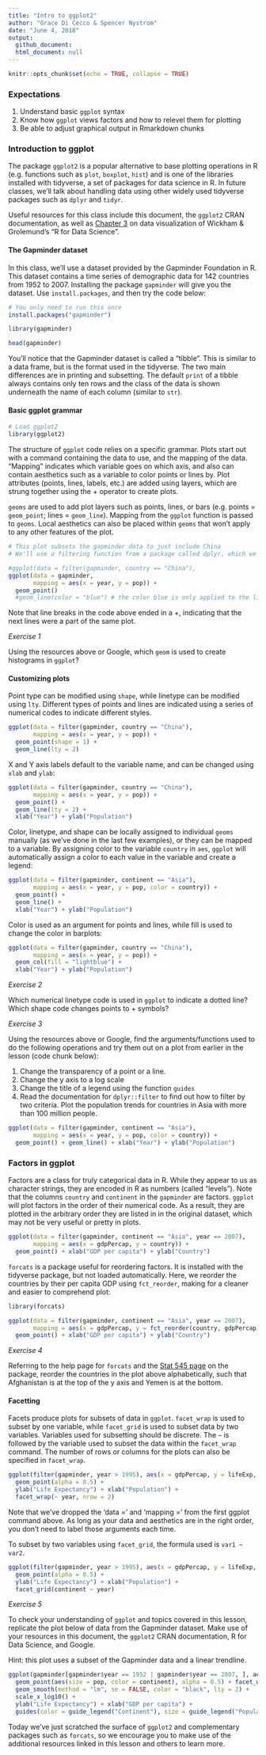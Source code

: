 ```yaml
---
title: "Intro to ggplot2"
author: "Grace Di Cecco & Spencer Nystrom"
date: "June 4, 2018"
output: 
  github_document:
  html_document: null
---
```


```r
knitr::opts_chunk$set(echo = TRUE, collapse = TRUE)
```

### Expectations
1. Understand basic `ggplot` syntax
2. Know how `ggplot` views factors and how to relevel them for plotting
3. Be able to adjust graphical output in Rmarkdown chunks

### Introduction to ggplot

The package `ggplot2` is a popular alternative to base plotting operations in R (e.g. functions such as `plot`, `boxplot`, `hist`) and is one of the libraries installed with tidyverse, a set of packages for data science in R. In future classes, we'll talk about handling data using other widely used tidyverse packages such as `dplyr` and `tidyr`. 

Useful resources for this class include this document, the `ggplot2` CRAN documentation, as well as [Chapter 3](http://r4ds.had.co.nz/data-visualisation.html) on data visualization of Wickham & Grolemund's "R for Data Science".

#### The Gapminder dataset

In this class, we'll use a dataset provided by the Gapminder Foundation in R. This dataset contains a time series of demographic data for 142 countries from 1952 to 2007. Installing the package `gapminder` will give you the dataset. Use `install.packages`, and then try the code below:

```r
# You only need to run this once
install.packages("gapminder")
```

```r
library(gapminder)

head(gapminder)
```

You'll notice that the Gapminder dataset is called a "tibble". This is similar to a data frame, but is the format used in the tidyverse. The two main differences are in printing and subsetting. The default `print` of a tibble always contains only ten rows and the class of the data is shown underneath the name of each column (similar to `str`). 

#### Basic ggplot grammar

```r
# Load ggplot2
library(ggplot2)
```

The structure of `ggplot` code relies on a specific grammar. Plots start out
with a command containing the data to use, and the mapping of the data.
"Mapping" indicates which variable goes on which axis, and also can contain
aesthetics such as a variable to color points or lines by. Plot attributes
(points, lines, labels, etc.) are added using layers, which are strung together
using the + operator to create plots.

`geoms` are used to add plot layers such as points, lines, or bars (e.g. points
= `geom_point`; lines = `geom_line`). Mapping from the `ggplot` function is
passed to `geoms`. Local aesthetics can also be placed within `geoms` that won't
apply to any other features of the plot.

```r
# This plot subsets the gapminder data to just include China
# We'll use a filtering function from a package called dplyr, which we'll talk about more in the next lesson

#ggplot(data = filter(gapminder, country == "China"), 
ggplot(data = gapminder, 
       mapping = aes(x = year, y = pop)) + 
  geom_point() 
  #geom_line(color = "blue") # the color blue is only applied to the lines, not the points

```

Note that line breaks in the code above ended in a +, indicating that the next lines were a part of the same plot. 

*Exercise 1*

Using the resources above or Google, which `geom` is used to create histograms in `ggplot`?

#### Customizing plots

Point type can be modified using `shape`, while linetype can be modified using `lty`. Different types of points and lines are indicated using a series of numerical codes to indicate different styles.

```r
ggplot(data = filter(gapminder, country == "China"), 
       mapping = aes(x = year, y = pop)) + 
  geom_point(shape = 1) + 
  geom_line(lty = 2)

```

X and Y axis labels default to the variable name, and can be changed using `xlab` and `ylab`:

```r
ggplot(data = filter(gapminder, country == "China"), 
       mapping = aes(x = year, y = pop)) + 
  geom_point() + 
  geom_line(lty = 2) + 
  xlab("Year") + ylab("Population")

```

Color, linetype, and shape can be locally assigned to individual `geoms` manually (as we've done in the last few examples), or they can be mapped to a variable. By assigning color to the variable `country` in `aes`, `ggplot` will automatically assign a color to each value in the variable and create a legend:

```r

ggplot(data = filter(gapminder, continent == "Asia"), 
       mapping = aes(x = year, y = pop, color = country)) +
  geom_point() + 
  geom_line() +
  xlab("Year") + ylab("Population")

```

Color is used as an argument for points and lines, while fill is used to change the color in barplots:

```r
ggplot(data = filter(gapminder, country == "China"), 
       mapping = aes(x = year, y = pop)) + 
  geom_col(fill = "lightblue") + 
  xlab("Year") + ylab("Population")
```

*Exercise 2*

Which numerical linetype code is used in `ggplot` to indicate a dotted line? Which shape code changes points to + symbols?

*Exercise 3*

Using the resources above or Google, find the arguments/functions used to do the following operations and try them out on a plot from earlier in the lesson (code chunk below):

1. Change the transparency of a point or a line.
2. Change the y axis to a log scale
3. Change the title of a legend using the function `guides`
4. Read the documentation for `dplyr::filter` to find out how to filter by two criteria. Plot the population trends for countries in Asia with more than 100 million people.

```r
ggplot(data = filter(gapminder, continent == "Asia"), 
       mapping = aes(x = year, y = pop, color = country)) + 
  geom_point() + geom_line() + xlab("Year") + ylab("Population")

```

### Factors in ggplot

Factors are a class for truly categorical data in R. While they appear to us as character strings, they are encoded in R as numbers (called "levels"). Note that the columns `country` and `continent` in the `gapminder` are factors. `ggplot` will plot factors in the order of their numerical code. As a result, they are plotted in the arbitrary order they are listed in in the original dataset, which may not be very useful or pretty in plots.

```r
ggplot(data = filter(gapminder, continent == "Asia", year == 2007), 
       mapping = aes(x = gdpPercap, y = country)) + 
  geom_point() + xlab("GDP per capita") + ylab("Country")
```

`forcats` is a package useful for reordering factors. It is installed with the tidyverse package, but not loaded automatically. Here, we reorder the countries by their per capita GDP using `fct_reorder`, making for a cleaner and easier to comprehend plot:

```r
library(forcats)

ggplot(data = filter(gapminder, continent == "Asia", year == 2007), 
       mapping = aes(x = gdpPercap, y = fct_reorder(country, gdpPercap))) + 
  geom_point() + xlab("GDP per capita") + ylab("Country")
```

*Exercise 4*

Referring to the help page for `forcats` and the [Stat 545 page](http://stat545.com/block029_factors.html) on the package, reorder the countries in the plot above alphabetically, such that Afghanistan is at the top of the y axis and Yemen is at the bottom.

#### Facetting

Facets produce plots for subsets of data in `ggplot`. `facet_wrap` is used to subset by one variable, while `facet_grid` is used to subset data by two variables. Variables used for subsetting should be discrete. The `~` is followed by the variable used to subset the data within the `facet_wrap` command. The number of rows or columns for the plots can also be specified in `facet_wrap`.

```r
ggplot(filter(gapminder, year > 1995), aes(x = gdpPercap, y = lifeExp, color = continent)) +
  geom_point(alpha = 0.5) + 
  ylab("Life Expectancy") + xlab("Population") +
  facet_wrap(~ year, nrow = 2)
```

Note that we've dropped the 'data =' and 'mapping =' from the first ggplot command above. As long as your data and aesthetics are in the right order, you don't need to label those arguments each time.

To subset by two variables using `facet_grid`, the formula used is `var1 ~ var2`.  

```r
ggplot(filter(gapminder, year > 1995), aes(x = gdpPercap, y = lifeExp, color = continent)) +
  geom_point(alpha = 0.5) + 
  ylab("Life Expectancy") + xlab("Population") +
  facet_grid(continent ~ year)
```

*Exercise 5*

To check your understanding of `ggplot` and topics covered in this lesson, replicate the plot below of data from the Gapminder dataset. Make use of your resources in this document, the `ggplot2` CRAN documentation, R for Data Science, and Google. 

Hint: this plot uses a subset of the Gapminder data and a linear trendline. 

```r
ggplot(gapminder[gapminder$year == 1952 | gapminder$year == 2007, ], aes(x = gdpPercap, y = lifeExp)) + 
  geom_point(aes(size = pop, color = continent), alpha = 0.5) + facet_wrap(~year) + 
  geom_smooth(method = "lm", se = FALSE, color = "black", lty = 2) +
  scale_x_log10() + 
  ylab("Life Expectancy") + xlab("GDP per capita") + 
  guides(color = guide_legend("Continent"), size = guide_legend("Population"))
```

Today we've just scratched the surface of `ggplot2` and complementary packages such as `forcats`, so we encourage you to make use of the additional resources linked in this lesson and others to learn more.